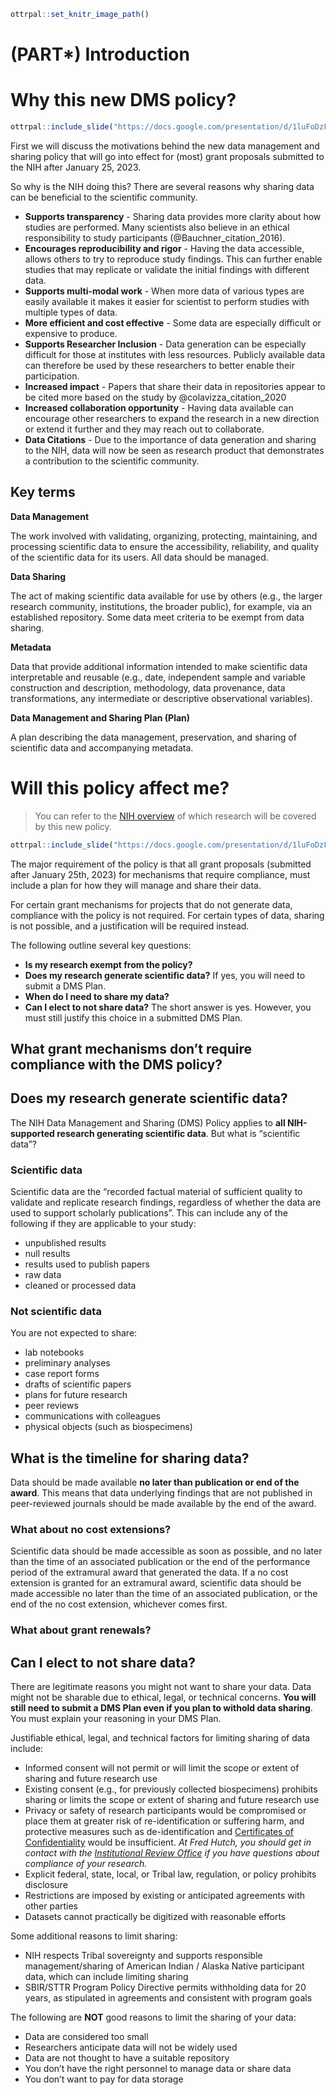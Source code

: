 
```r
ottrpal::set_knitr_image_path()
```

# (PART\*) Introduction {-}


# Why this new DMS policy?

```r
ottrpal::include_slide("https://docs.google.com/presentation/d/1luFoDzF6aDJEebbL6iWoJ_s8s9nQnaWLL5jghbmWdak/edit#slide=id.g16b04bd80e5_1_103")
```

First we will discuss the motivations behind the new data management and sharing policy that will go into effect for (most) grant proposals submitted to the NIH after January 25, 2023.

So why is the NIH doing this? There are several reasons why sharing data can be beneficial to the scientific community.

- **Supports transparency** - Sharing data provides more clarity about how studies are performed. Many scientists also believe in an ethical responsibility to study participants (@Bauchner_citation_2016).
- **Encourages reproducibility and rigor** - Having the data accessible, allows others to try to reproduce study findings. This can further enable studies that may replicate or validate the initial findings with different data. 
- **Supports multi-modal work** - When more data of various types are easily available it makes it easier for scientist to perform studies with multiple types of data. 
- **More efficient and cost effective** - Some data are especially difficult or expensive to produce.
- **Supports Researcher Inclusion** - Data generation can be especially difficult for those at institutes with less resources. Publicly available data can therefore be used by these researchers to better enable their participation. 
- **Increased impact** - Papers that share their data in repositories appear to be cited more based on the study by @colavizza_citation_2020
- **Increased collaboration opportunity** - Having data available can encourage other researchers to expand the research in a new direction or extend it further and they may reach out to collaborate.
- **Data Citations** - Due to the importance of data generation and sharing to the NIH, data will now be seen as research product that demonstrates a contribution to the scientific community.

## Key terms 

<div class = "dictionary">

**Data Management**

The work involved with validating, organizing, protecting, maintaining, and processing scientific data to ensure the accessibility, reliability, and quality of the scientific data for its users. All data should be managed.

**Data Sharing**

The act of making scientific data available for use by others (e.g., the larger research community, institutions, the broader public), for example, via an established repository. Some data meet criteria to be exempt from data sharing.

**Metadata**

Data that provide additional information intended to make scientific data interpretable and reusable (e.g., date, independent sample and variable construction and description, methodology, data provenance, data transformations, any intermediate or descriptive observational variables).

**Data Management and Sharing Plan (Plan)**

A plan describing the data management, preservation, and sharing of scientific data and accompanying metadata.

</div>

# Will this policy affect me?

> You can refer to the [NIH overview](https://sharing.nih.gov/data-management-and-sharing-policy/about-data-management-and-sharing-policy/research-covered-under-the-data-management-sharing-policy#after) of which research will be covered by this new policy.  

```r
ottrpal::include_slide("https://docs.google.com/presentation/d/1luFoDzF6aDJEebbL6iWoJ_s8s9nQnaWLL5jghbmWdak/edit#slide=id.g16b04bd80e5_4_12")
```

The major requirement of the policy is that all grant proposals (submitted after January 25th, 2023) for mechanisms that require compliance, must include a plan for how they will manage and share their data. 

For certain grant mechanisms for projects that do not generate data, compliance with the policy is not required. For certain types of data, sharing is not possible, and a justification will be required instead. 

The following outline several key questions:

- **Is my research exempt from the policy?**
- **Does my research generate scientific data?** If yes, you will need to submit a DMS Plan.
- **When do I need to share my data?**
- **Can I elect to not share data?** The short answer is yes. However, you must still justify this choice in a submitted DMS Plan.

## What grant mechanisms don't require compliance with the DMS policy?

<!-- Fill in here -->



## Does my research generate scientific data?

The NIH Data Management and Sharing (DMS) Policy applies to **all NIH-supported research generating scientific data**. But what is "scientific data"?

### Scientific data

Scientific data are the “recorded factual material of sufficient quality to validate and replicate research findings, regardless of whether the data are used to support scholarly publications”. This can include any of the following if they are applicable to your study:

- unpublished results
- null results
- results used to publish papers
<!-- TODO: are the following two points correct? -->
- raw data
- cleaned or processed data

### Not scientific data

You are not expected to share:

- lab notebooks
- preliminary analyses
- case report forms
- drafts of scientific papers
- plans for future research
- peer reviews
- communications with colleagues
- physical objects (such as biospecimens)



## What is the timeline for sharing data?

Data should be made available **no later than publication or end of the award**. This means that data underlying findings that are not published in peer-reviewed journals should be made available by the end of the award.

### What about no cost extensions?

Scientific data should be made accessible as soon as possible, and no later than the time of an associated publication or the end of the performance period of the extramural award that generated the data. If a no cost extension is granted for an extramural award, scientific data should be made accessible no later than the time of an associated publication, or the end of the no cost extension, whichever comes first.

### What about grant renewals? 

<!-- Fill in here -->



## Can I elect to not share data?

There are legitimate reasons you might not want to share your data. Data might not be sharable due to ethical, legal, or technical concerns. **You will still need to submit a DMS Plan even if you plan to withold data sharing**. You must explain your reasoning in your DMS Plan.

Justifiable ethical, legal, and technical factors for limiting sharing of data include: 

- Informed consent will not permit or will limit the scope or extent of sharing and future research use
- Existing consent (e.g., for previously collected biospecimens) prohibits sharing or limits the scope or extent of sharing and future research use
- Privacy or safety of research participants would be compromised or place them at greater risk of re-identification or suffering harm, and protective measures such as de-identification and [Certificates of Confidentiality](https://grants.nih.gov/policy/humansubjects/coc.htm) would be insufficient. _At Fred Hutch, you should get in contact with the [Institutional Review Office](https://centernet.fredhutch.org/cn/u/iro.html){target="_blank"} if you have questions about compliance of your research._
- Explicit federal, state, local, or Tribal law, regulation, or policy prohibits disclosure 
- Restrictions are imposed by existing or anticipated agreements with other parties 
- Datasets cannot practically be digitized with reasonable efforts

Some additional reasons to limit sharing:

- NIH respects Tribal sovereignty and supports responsible management/sharing of American Indian / Alaska Native participant data, which can include limiting sharing
- SBIR/STTR Program Policy Directive permits withholding data for 20 years, as stipulated in agreements and consistent with program goals 

The following are **NOT** good reasons to limit the sharing of your data: 

- Data are considered too small 
- Researchers anticipate data will not be widely used
- Data are not thought to have a suitable repository 
- You don't have the right personnel to manage data or share data
- You don't want to pay for data storage
